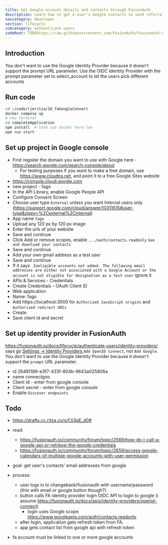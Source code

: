 ```yaml
---
title: Get Google account details and contacts through FusionAuth
description: Learn how to get a user's Google contacts to send referral emails.
navcategory: developer
section: lifecycle
subcategory: authenticate users
codeRoot: TODOhttps://raw.githubusercontent.com/FusionAuth/fusionauth-example-node-sso/main
---
```


## Introduction

You don't want to use the Google Identity Provider because it doesn't support the prompt URL parameter.
Use the OIDC Identity Provider with the prompt parameter set to select_account to let the users pick different accounts

## Run code

```sh
cd ~/code/rjeritza/16_faGoogleConnect
docker compose up
# new terminal
cd completeApplication
npm install  # todo use docker here too
npm run start

```

## Set up project in Google console

- First register the domain you want to use with Google here - https://search.google.com/search-console/about
  - For testing purposes if you want to make a free domain, use https://www.cloudns.net, and point it to a free Google Sites website
- https://console.cloud.google.com
- new project - fago
- In the API Library, enable Google People API
- Configure Consent Screen
- Choose user type `External` unless you want Internal users only (https://support.google.com/cloud/answer/10311615#user-type&zippy=%2Cexternal%2Cinternal)
- App name `fago`
- Upload any 120 px by 120 px image
- Enter the urls of your website
- Save and continue
- Click Add or remove scopes, enable `.../auth/contacts.readonly` `See and download your contacts`
- Save and continue
- Add your own gmail address as a test user
- Save and continue
- If it says ` Ineligible accounts not added. The following email addresses are either not associated with a Google Account or the account is not eligible for designation as a test user` ignore it
- APIs & Services - Credentials
- Create Credentials - OAuth Client ID
- Web application
- Name: fago
- Add https://localhost:3000 for `Authorized JavaScript origins` and `Authorized redirect URIs`
- Create
- Save client id and secret

## Set up identity provider in FusionAuth

https://fusionauth.io/docs/lifecycle/authenticate-users/identity-providers/
says go [Settings -> Identity Providers ](http://localhost:9011/admin/identity-provider)
`Add OpenID Connect`, not `Add Google`.  You don't want to use the Google Identity Provider because it doesn't support the `prompt` URL parameter.
- id 26481189-e3f7-433f-804b-9643a025806a
- name connectgoo
- Client Id - enter from google console
- Client secret - enter from google console
- Enable `Discover endpoints`




## Todo


- https://drafts.cc.ritza.co/s/CIi3qE_d0#
- read:
  - https://fusionauth.io/community/forum/topic/2569/how-do-i-call-a-google-api-or-retrieve-the-google-credentials
  - https://fusionauth.io/community/forum/topic/2659/access-google-calendars-of-multiple-google-accounts-with-user-permission

- goal: get user's contacts' email addresses from google
- process:
  - user logs in to changebank/fusionauth with username/password (this with email or google button though?)
  - button calls FA identity provider login OIDC API to login to google (i assume https://fusionauth.io/docs/apis/identity-providers/openid-connect)
    - login uses Google scope https://www.googleapis.com/auth/contacts.readonly
  - after login, application gets refresh token from FA.
  - app gets contact list from google api with refresh token

- fa account must be linked to one or more google accounts